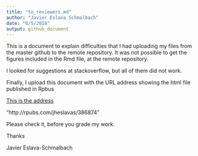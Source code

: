 ```yaml
---
title: "to_reviewers.md"
author: "Javier Eslava Schmalbach"
date: "6/5/2018"
output: github_document
---
```


This is a document to explain difficulties that I had uploading my files from the master github to the remote repository. It was not possible to get the figures included in the Rmd file, at the remote repository. 

I looked for suggestions at stackoverflow, but all of them did not work. 

Finally, I upload this document with the URL address showing the html file published in Rpbus

[This is the address]("http://rpubs.com/jheslavas/386874")

"http://rpubs.com/jheslavas/386874"

Please check it, before you grade my work. 

Thanks

Javier Eslava-Schmalbach